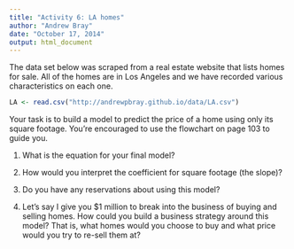 ```yaml
---
title: "Activity 6: LA homes"
author: "Andrew Bray"
date: "October 17, 2014"
output: html_document
---
```


The data set below was scraped from a real estate website that lists homes for
sale.  All of the homes are in Los Angeles and we have recorded various
characteristics on each one.

```r
LA <- read.csv("http://andrewpbray.github.io/data/LA.csv")
```

Your task is to build a model to predict the price of a home using only its
square footage.  You're encouraged to use the flowchart on page 103 to guide you.

1. What is the equation for your final model?

2. How would you interpret the coefficient for square footage (the slope)?

3. Do you have any reservations about using this model?

4. Let's say I give you $1 million to break into the business of buying and 
selling homes.  How could you build a business strategy around this model?
That is, what homes would you choose to buy and what price would you try to 
re-sell them at?
